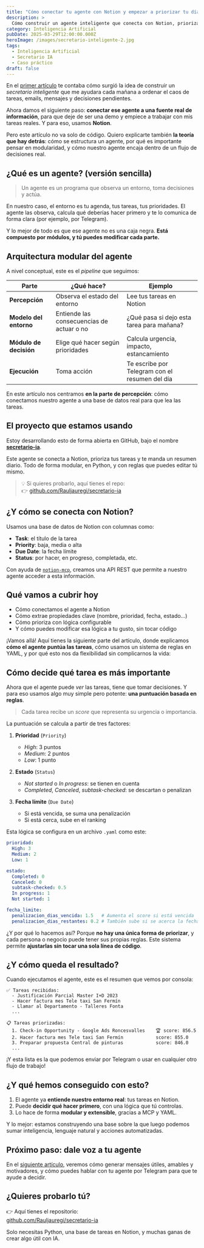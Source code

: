 ---
title: "Cómo conectar tu agente con Notion y empezar a priorizar tu día"
description: >
  Cómo construir un agente inteligente que conecta con Notion, prioriza tus tareas según reglas configurables en YAML y te ayuda a organizar tu día. Un enfoque modular y práctico con IA para mejorar tu productividad
category: Inteligencia Artificial
pubDate: 2025-03-29T12:00:00.000Z
heroImage: /images/secretario-inteligente-2.jpg
tags:
  - Inteligencia Artificial
  - Secretario IA
  - Caso práctico
draft: false
---

En el [primer artículo](https://mindfulml.vialabsdigital.com/post/secretario-inteligente-1/) te contaba cómo surgió la idea de construir un *secretario inteligente* que me ayudara cada mañana a ordenar el caos de tareas, emails, mensajes y decisiones pendientes.

Ahora damos el siguiente paso: **conectar ese agente a una fuente real de información**, para que deje de ser una demo y empiece a trabajar con mis tareas reales. Y para eso, usamos **Notion**.

Pero este artículo no va solo de código. Quiero explicarte también **la teoría que hay detrás**: cómo se estructura un agente, por qué es importante pensar en modularidad, y cómo nuestro agente encaja dentro de un flujo de decisiones real.


## ¿Qué es un agente? (versión sencilla)

> Un agente es un programa que observa un entorno, toma decisiones y actúa.

En nuestro caso, el entorno es tu agenda, tus tareas, tus prioridades. El agente las observa, calcula qué deberías hacer primero y te lo comunica de forma clara (por ejemplo, por Telegram).

Y lo mejor de todo es que ese agente no es una caja negra. **Está compuesto por módulos, y tú puedes modificar cada parte.**


## Arquitectura modular del agente

A nivel conceptual, este es el *pipeline* que seguimos:

| Parte                 | ¿Qué hace?                            | Ejemplo                                           |
|----------------------|----------------------------------------|--------------------------------------------------|
| **Percepción**       | Observa el estado del entorno          | Lee tus tareas en Notion                         |
| **Modelo del entorno** | Entiende las consecuencias de actuar o no | ¿Qué pasa si dejo esta tarea para mañana?    |
| **Módulo de decisión** | Elige qué hacer según prioridades     | Calcula urgencia, impacto, estancamiento         |
| **Ejecución**        | Toma acción                            | Te escribe por Telegram con el resumen del día   |

En este artículo nos centramos **en la parte de percepción**: cómo conectamos nuestro agente a una base de datos real para que lea las tareas.


## El proyecto que estamos usando

Estoy desarrollando esto de forma abierta en GitHub, bajo el nombre **[secretario-ia](https://github.com/Rauljauregi/secretario-ia)**.

Este agente se conecta a Notion, prioriza tus tareas y te manda un resumen diario. Todo de forma modular, en Python, y con reglas que puedes editar tú mismo.

> 💡 Si quieres probarlo, aquí tienes el repo:  
> 👉 [github.com/Rauljauregi/secretario-ia](https://github.com/Rauljauregi/secretario-ia)


## ¿Y cómo se conecta con Notion?

Usamos una base de datos de Notion con columnas como:

- **Task**: el título de la tarea
- **Priority**: baja, media o alta
- **Due Date**: la fecha límite
- **Status**: por hacer, en progreso, completada, etc.

Con ayuda de [`notion-mcp`](https://github.com/ccabanillas/notion-mcp), creamos una API REST que permite a nuestro agente acceder a esta información.


##  Qué vamos a cubrir hoy

- Cómo conectamos el agente a Notion
- Cómo extrae propiedades clave (nombre, prioridad, fecha, estado…)
- Cómo prioriza con lógica configurable
- Y cómo puedes modificar esa lógica a tu gusto, sin tocar código

¡Vamos allá! Aquí tienes la siguiente parte del artículo, donde explicamos **cómo el agente puntúa las tareas**, cómo usamos un sistema de reglas en YAML, y por qué esto nos da flexibilidad sin complicarnos la vida:


## Cómo decide qué tarea es más importante

Ahora que el agente puede *ver* las tareas, tiene que tomar decisiones. Y para eso usamos algo muy simple pero potente: **una puntuación basada en reglas**.

> Cada tarea recibe un *score* que representa su urgencia o importancia.

La puntuación se calcula a partir de tres factores:

1. **Prioridad** (`Priority`)  
   - *High*: 3 puntos  
   - *Medium*: 2 puntos  
   - *Low*: 1 punto  

2. **Estado** (`Status`)  
   - *Not started* o *In progress*: se tienen en cuenta  
   - *Completed*, *Canceled*, *subtask-checked*: se descartan o penalizan  

3. **Fecha límite** (`Due Date`)  
   - Si está vencida, se suma una penalización  
   - Si está cerca, sube en el ranking  

Esta lógica se configura en un archivo `.yaml` como este:

```yaml
prioridad:
  High: 3
  Medium: 2
  Low: 1

estado:
  Completed: 0
  Canceled: 0
  subtask-checked: 0.5
  In progress: 1
  Not started: 1

fecha_limite:
  penalizacion_dias_vencida: 1.5   # Aumenta el score si está vencida
  penalizacion_dias_restantes: 0.2 # También sube si se acerca la fecha
```

¿Y por qué lo hacemos así? Porque **no hay una única forma de priorizar**, y cada persona o negocio puede tener sus propias reglas. Este sistema permite **ajustarlas sin tocar una sola línea de código**.


## ¿Y cómo queda el resultado?

Cuando ejecutamos el agente, este es el resumen que vemos por consola:

```
✅ Tareas recibidas:
  - Justificación Parcial Master I+D 2023
  - Hacer factura mes Tele taxi San Fermín
  - Llamar al Departamento - Talleres Fonta
  ...

📋 Tareas priorizadas:
  1. Check-in Opportunity - Google Ads Roncesvalles    🏆 score: 856.5
  2. Hacer factura mes Tele taxi San Fermín            score: 855.0
  3. Preparar propuesta Central de pinturas            score: 846.0
  ...
```

¡Y esta lista es la que podemos enviar por Telegram o usar en cualquier otro flujo de trabajo!


## ¿Y qué hemos conseguido con esto?

1. El agente ya **entiende nuestro entorno real**: tus tareas en Notion.
2. Puede **decidir qué hacer primero**, con una lógica que tú controlas.
3. Lo hace de forma **modular y extensible**, gracias a MCP y YAML.

Y lo mejor: estamos construyendo una base sobre la que luego podemos sumar inteligencia, lenguaje natural y acciones automatizadas.


## Próximo paso: dale voz a tu agente

En el [siguiente artículo](https://mindfulml.vialabsdigital.com/post/secretario-inteligente-3/), veremos cómo generar mensajes útiles, amables y motivadores, y cómo puedes hablar con tu agente por Telegram para que te ayude a decidir.


## ¿Quieres probarlo tú?

👉 Aquí tienes el repositorio:  
[github.com/Rauljauregi/secretario-ia](https://github.com/Rauljauregi/secretario-ia)

Solo necesitas Python, una base de tareas en Notion, y muchas ganas de crear algo útil con IA.
